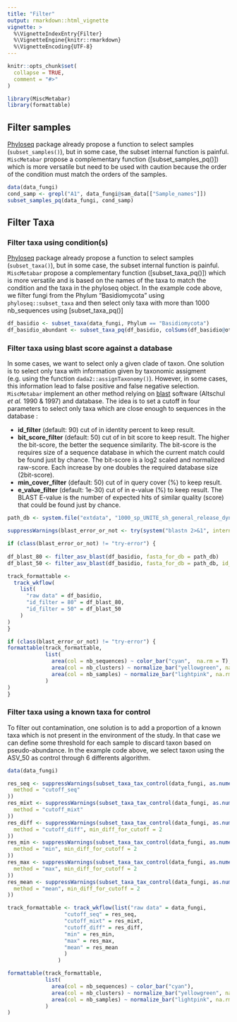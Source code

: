 ```yaml
---
title: "Filter"
output: rmarkdown::html_vignette
vignette: >
  %\VignetteIndexEntry{Filter}
  %\VignetteEngine{knitr::rmarkdown}
  %\VignetteEncoding{UTF-8}
---
```


```r
knitr::opts_chunk$set(
  collapse = TRUE,
  comment = "#>"
)
```

```r
library(MiscMetabar)
library(formattable)
```

## Filter samples

[Phyloseq](https://joey711.github.io/phyloseq/) package already propose a function to select samples (`subset_samples()`), but in some case, the subset internal function is painful. `MiscMetabar` propose a complementary function ([subset_samples_pq()]) which is more versatile but need to be used with caution because the order of the condition must match the orders of the samples.

```r
data(data_fungi)
cond_samp <- grepl("A1", data_fungi@sam_data[["Sample_names"]])
subset_samples_pq(data_fungi, cond_samp)
```

## Filter Taxa

### Filter taxa using condition(s)

[Phyloseq](https://joey711.github.io/phyloseq/) package already propose a function to select samples (`subset_taxa()`), but in some case, the subset internal function is painful. `MiscMetabar` propose a complementary function ([subset_taxa_pq()]) which is more versatile and is based on the names of the taxa to match the condition and the taxa in the phyloseq object. In the example code above, we filter fungi from the Phylum "Basidiomycota" using `phyloseq::subset_taxa` and then select only taxa with more than 1000 nb_sequences using [subset_taxa_pq()]

```r
df_basidio <- subset_taxa(data_fungi, Phylum == "Basidiomycota")
df_basidio_abundant <- subset_taxa_pq(df_basidio, colSums(df_basidio@otu_table) > 1000)
```

### Filter taxa using blast score against a database

In some cases, we want to select only a given clade of taxon. One solution is to select only taxa with information given by taxonomic assigment (e.g. using the function `dada2::assignTaxonomy()`). However, in some cases, this information lead to false positive and false negative selection. `MiscMetabar` implement an other method relying on [blast](https://blast.ncbi.nlm.nih.gov/) software (Altschul *et al.* 1990 & 1997) and database. The idea is to set a cutoff in four parameters to select only taxa which are close enough to sequences in the database : 

- **id_filter** (default: 90) cut of in identity percent to keep result.
- **bit_score_filter** (default: 50) cut of in bit score to keep result. The higher the bit-score, the better the sequence similarity. The bit-score is the requires size of a sequence database in which the current match could be found just by chance. The bit-score is a log2 scaled and normalized raw-score. Each increase by one doubles the required database size (2bit-score).
- **min_cover_filter** (default: 50) cut of in query cover (%) to keep result.
- **e_value_filter** (default: 1e-30)  cut of in e-value (%) to keep result. The BLAST E-value is the number of expected hits of similar quality (score) that could be found just by chance.

```r
path_db <- system.file("extdata", "1000_sp_UNITE_sh_general_release_dynamic.fasta", package = "MiscMetabar", mustWork = TRUE)

suppressWarnings(blast_error_or_not <- try(system("blastn 2>&1", intern = TRUE), silent = TRUE))

if (class(blast_error_or_not) != "try-error") {
  
df_blast_80 <- filter_asv_blast(df_basidio, fasta_for_db = path_db)
df_blast_50 <- filter_asv_blast(df_basidio, fasta_for_db = path_db, id_filter = 50, e_value_filter = 10, bit_score_filter = 20, min_cover_filter = 20)

track_formattable <-
  track_wkflow(
    list(
      "raw data" = df_basidio,
      "id_filter = 80" = df_blast_80,
      "id_filter = 50" = df_blast_50
    )
)
}
```

```r
if (class(blast_error_or_not) != "try-error") {
formattable(track_formattable, 
            list(
              area(col = nb_sequences) ~ color_bar("cyan",  na.rm = T),
              area(col = nb_clusters) ~ normalize_bar("yellowgreen", na.rm = TRUE, min = 0.3),
              area(col = nb_samples) ~ normalize_bar("lightpink", na.rm = TRUE, min = 0.3)
            )
)
}
```

### Filter taxa using a known taxa for control 

To filter out contamination, one solution is to add a proportion of a known taxa which is not present in the environment of the study. In that case we can define some threshold for each sample to discard taxon based on pseudo-abundance. In the example code above, we select taxon using the ASV_50 as control through 6 differents algorithm.

```r
data(data_fungi)

res_seq <- suppressWarnings(subset_taxa_tax_control(data_fungi, as.numeric(data_fungi@otu_table[, 50]),
  method = "cutoff_seq"
))
res_mixt <- suppressWarnings(subset_taxa_tax_control(data_fungi, as.numeric(data_fungi@otu_table[, 50]),
  method = "cutoff_mixt"
))
res_diff <- suppressWarnings(subset_taxa_tax_control(data_fungi, as.numeric(data_fungi@otu_table[, 50]),
  method = "cutoff_diff", min_diff_for_cutoff = 2
))
res_min <- suppressWarnings(subset_taxa_tax_control(data_fungi, as.numeric(data_fungi@otu_table[, 50]),
  method = "min", min_diff_for_cutoff = 2
))
res_max <- suppressWarnings(subset_taxa_tax_control(data_fungi, as.numeric(data_fungi@otu_table[, 50]),
  method = "max", min_diff_for_cutoff = 2
))
res_mean <- suppressWarnings(subset_taxa_tax_control(data_fungi, as.numeric(data_fungi@otu_table[, 50]),
  method = "mean", min_diff_for_cutoff = 2
))
```

```r
track_formattable <- track_wkflow(list("raw data" = data_fungi, 
                  "cutoff_seq" = res_seq, 
                  "cutoff_mixt" = res_mixt,
                  "cutoff_diff" = res_diff,
                  "min" = res_min,
                  "max" = res_max,
                  "mean" = res_mean
                  )
                )

formattable(track_formattable, 
            list(
              area(col = nb_sequences) ~ color_bar("cyan"),
              area(col = nb_clusters) ~ normalize_bar("yellowgreen", na.rm = TRUE, min = 0.3),
              area(col = nb_samples) ~ normalize_bar("lightpink", na.rm = TRUE)
            )
)
```
